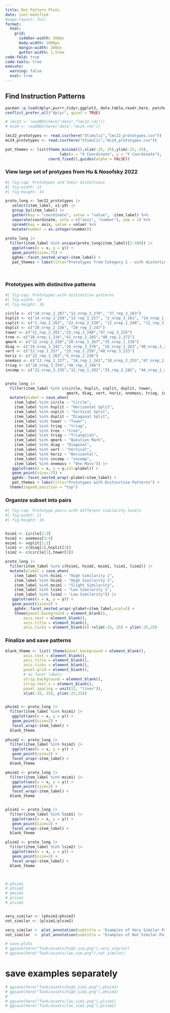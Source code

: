 ```yaml
---
title: Dot Pattern Plots
date: last-modified
#page-layout: full
format:
  html: 
    grid:
      sidebar-width: 300px
      body-width: 1000px
      margin-width: 200px
      gutter-width: 1.5rem
code-fold: true
code-tools: true
execute: 
  warning: false
  eval: true
---
```


## Find Instruction Patterns

```r
pacman::p_load(dplyr,purrr,tidyr,ggplot2, data.table,readr,here, patchwork, conflicted)
conflict_prefer_all("dplyr", quiet = TRUE)

# lmc22 <- readRDS(here("data","lmc22.rds"))
# mc24 <- readRDS(here("data","mc24.rds"))

lmc22_prototypes <- read.csv(here("Stimulii","lmc22_prototypes.csv"))
mc24_prototypes <- read.csv(here("Stimulii","mc24_prototypes.csv"))

pat_themes <- list(theme_minimal(),xlim(-25, 25),ylim(-25, 25),
                        labs(x = "X Coordinate", y = "Y Coordinate"),
                   coord_fixed(),guides(alpha = FALSE))
```




### View large set of  protypes from Hu & Nosofsky 2022
```r
#| fig-cap: Prototypes and their distortions
#| fig-width: 11
#| fig-height: 13

proto_long <- lmc22_prototypes |> 
   select(item_label, x1:y9) |>
   group_by(item_label) |> 
   gather(key = "coordinate", value = "value", -item_label) %>%
   separate(coordinate, into = c("axis", "number"), sep = 1) %>%
   spread(key = axis, value = value) %>%
   mutate(number = as.integer(number))
 
proto_long |> 
  filter(item_label %in% unique(proto_long$item_label)[1:100]) |>
   ggplot(aes(x = x, y = y)) +
   geom_point(size=.75) + 
   ggh4x::facet_nested_wrap(~item_label) +
   pat_themes + labs(title="Prototypes from Category 1 - with distortions")
  
  

```



### Prototypes with distinctive patterns
```r
#| fig-cap: Prototypes with distinctive patterns
#| fig-width: 14
#| fig-height: 16

circle <- c("10_nrep_2_287","12_nrep_3_270", "27_rep_3_263")
hsplit <- c("14_nrep_2_258","13_rep_1_227", "2_nrep_3_261", "14_nrep_1_245","34_nrep_3_229")
vsplit <- c("1_rep_2_262", "22_nrep_2_239", "12_nrep_1_248", "11_rep_3_264","38_nrep_3_288","32_rep_3_286")
dsplit <- c("20_nrep_2_236", "20_rep_3_247")
tower <- c("11_rep_2_281","25_rep_3_248","47_rep_3_235")
tree <- c("28_nrep_1_234","41_nrep_2_285","40_rep_2_272")
qmark <- c("12_nrep_2_258","20_nrep_1_267","35_nrep_1_238")
diag <- c("24_nrep_1_242","16_nrep_3_276", "26_nrep_3_263","48_nrep_3_233","47_nrep_1_227")
vert <- c("11_rep_1_257", "25_rep_2_250","48_nrep_3_233")
horiz <- c("22_rep_1_263","4_nrep_2_236")
onemass <- c("13_rep_1_227", "16_rep_1_241","18_nrep_2_253","47_nrep_2_264")
triag <- c("18_nrep_3_254","46_rep_3_246")
incomp <- c("22_nrep_3_235","12_rep_1_282","33_rep_2_282", "44_nrep_1_263")


proto_long |> 
  filter(item_label %in% c(circle, hsplit, vsplit, dsplit, tower, 
                           qmark, diag, vert, horiz, onemass, triag, incomp,tree)) |>
  mutate(plabel = case_when(
    item_label %in% circle ~ "Circle",
    item_label %in% hsplit ~ "Horizontal Split",
    item_label %in% vsplit ~ "Vertical Split",
    item_label %in% dsplit ~ "Diagonal Split",
    item_label %in% tower ~ "Tower",
    item_label %in% triag ~ "triag",
    item_label %in% tree ~ "tree",
    item_label %in% triag ~ "Trianglish",
    item_label %in% qmark ~ "Question Mark",
    item_label %in% diag ~ "Diagonal",
    item_label %in% vert ~ "Vertical",
    item_label %in% horiz ~ "Horizontal",
    item_label %in% incomp ~ "incomp",
    item_label %in% onemass ~ "One Mass")) |>
   ggplot(aes(x = x, y = y,col=plabel)) +
   geom_point(size=.75) + 
   ggh4x::facet_nested_wrap(~plabel+item_label) +
   pat_themes + labs(title="Prototypes with Distinctive Patterns") +
  theme(legend.position = "top")


```


### Organize subset into pairs
```r
#| fig-cap: Prototype pairs with different similarity levels
#| fig-width: 11
#| fig-height: 10


hsim1 <- circle[2:3]
hsim2 <- onemass[3:4]
msim1 <- vsplit[1:2]
lsim1 <- c(diag[1],hsplit[3])
lsim2 <- c(circle[1],tower[3])

proto_long |> 
  filter(item_label %in% c(hsim1, hsim2, msim1, lsim1, lsim2)) |>
  mutate(plabel = case_when(
    item_label %in% hsim1 ~ "High Similarity 1",
    item_label %in% hsim2 ~ "High Similarity 2",
    item_label %in% msim1 ~ "Slight Similarity",
    item_label %in% lsim1 ~ "Low Similarity 1",
    item_label %in% lsim2 ~ "Low Similarity")) |>
   ggplot(aes(x = x, y = y)) +
   geom_point(size=2) + 
    ggh4x::facet_nested_wrap(~plabel+item_label,ncol=2) + 
    theme(panel.background = element_blank(),
        axis.text = element_blank(),
        axis.title = element_blank(),
        axis.ticks = element_blank()) +xlim(-25, 25) + ylim(-25,25)


```



### Finalize and save patterns
```r
blank_theme <- list( theme(panel.background = element_blank(),
        axis.text = element_blank(),
        axis.title = element_blank(),
        axis.ticks = element_blank(),
        panel.grid = element_blank(),
        # no facet labels
        strip.background = element_blank(),
        strip.text.x = element_blank(),
        panel.spacing = unit(12, "lines")), 
        xlim(-25, 25), ylim(-25,25))


phsim1 <- proto_long |> 
  filter(item_label %in% hsim1) |> 
   ggplot(aes(x = x, y = y)) +
   geom_point(size=2) + 
   facet_wrap(~item_label) +
  blank_theme 
  
phsim2 <- proto_long |>
  filter(item_label %in% hsim2) |>
   ggplot(aes(x = x, y = y)) +
   geom_point(size=2) + 
   facet_wrap(~item_label) +
  blank_theme

pmsim1 <- proto_long |>
  filter(item_label %in% msim1) |>
   ggplot(aes(x = x, y = y)) +
   geom_point(size=2) + 
   facet_wrap(~item_label) +
  blank_theme


plsim1 <- proto_long |>
  filter(item_label %in% lsim1) |>
   ggplot(aes(x = x, y = y)) +
   geom_point(size=2) + 
   facet_wrap(~item_label) +
  blank_theme

plsim2 <- proto_long |>
  filter(item_label %in% lsim2) |>
   ggplot(aes(x = x, y = y)) +
   geom_point(size=2) + 
   facet_wrap(~item_label) +
  blank_theme



# phsim1
# phsim2
# pmsim1
# plsim1
# plsim2


very_similar <- (phsim1/phsim2) 
not_similar <- (plsim1/plsim2)

very_similar +  plot_annotation(subtitle = 'Examples of Very Similar Pairs')
not_similar  +  plot_annotation(subtitle = 'Examples of Not Similar Pairs')

# save_plots
# ggsave(here("Task/assets/high_sim.png"),very_similar)
# ggsave(here("Task/assets/low_sim.png"),not_similar)


```


# save examples separately 
```r

# ggsave(here("Task/assets/high_sim1.png"),phsim1)
# ggsave(here("Task/assets/high_sim2.png"),phsim2)
# 
# ggsave(here("Task/assets/low_sim1.png"),plsim1)
# ggsave(here("Task/assets/low_sim2.png"),plsim2)

```




